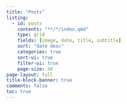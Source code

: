 ```yaml
---
title: "Posts"
listing:
  - id: posts
    contents: "**/*/index.qmd"
    type: grid
    fields: [image, date, title, subtitle]
    sort: "date desc"
    categories: true
    sort-ui: true
    filter-ui: true
    page-size: 36     
page-layout: full
title-block-banner: true
comments: false
toc: true
---
```


::: {#posts}
:::